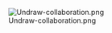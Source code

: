 <noinclude>
{{X/Template
|description=This template adds a "Coming Soon" message that's displayed in the "Review" tab until the review feature is live.
|templates=
{{X/Template/Template|1|template=Section/Define}}
{{X/Template/Template|2|template=Section/Transclude}}
{{X/Template/Template|3|template=X/Reviews/ComingSoon}}
|i18n=
{{X/Template/i18n|i18n=atlas-reviews-comingsoon-heading}}
{{X/Template/i18n|i18n=atlas-reviews-comingsoon-message}}
{{X/Template/i18n|i18n=atlas-reviews-comingsoon-button}}
|preview=
{{X/Reviews/ComingSoon}}
}}</noinclude><includeonly>
<div class="container card mb-3 p-3">
    <div class="row d-flex align-items-center">
        <div class="col-12 col-md-8 px-md-4">
            <div class="h3 mt-3 pr-0">{{int:atlas-reviews-comingsoon-heading}}</div>
            <p class="my-4">{{int:atlas-reviews-comingsoon-message}}</p>
            <div>[[Atlas:About#Peer_Reviews|<span class="btn btn-primary">{{int:atlas-reviews-comingsoon-button}}</span>]]</div>
        </div>
        <div class="col-8 offset-2 col-md-4 offset-md-0 p-4 p-md-3">[[File:Undraw-collaboration.png|frameless|none|class=img-width]]</div>
    </div>
</div></includeonly>